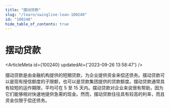 ```yaml
---
title: "摆动贷款"
slug: "/learn/swingline-loan-100240"
id: "100240"
hide_table_of_contents: true
---
```



# 摆动贷款

<ArticleMeta id={100240} updatedAt={'2023-09-26 13:58:47'} />
<div className='border-solid border-b border-t-0 my-4 border-[var(--ifm-color-gray-300)]' />

摆动贷款是由金融机构提供的短期贷款，为企业提供资金来偿还债务。摆动贷款可以是现有授信额度的子限额，也可以是贷款集团提供的贷款额度。摆动贷款通常具有较短的运作期限，平均可在 5 至 15 天内。摆动贷款对企业来说很有帮助，因为它们能够相对快速地提供急需的现金。然而，摆动贷款往往具有较高的利率，而且资金仅限于偿还债务。
